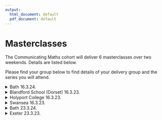 ```yaml
---
output:
  html_document: default
  pdf_document: default
---
```

# Masterclasses{-}
<!-- This is a spoiler in gitbook, html and epub formats, and normal text otherwise. -->

The Communicating Maths cohort will deliver 6 masterclasses over two weekends. Details are listed below.


Please find your group below to find details of your delivery group and the series you will attend.

<details>
<summary>Bath 16.3.24. </summary> 

::: {.information data-latex=""}
**Date:** *16.3.24*.

**Time:** *10:00-12:30*.

**Location:** *Bath University Campus*.

**Audience:** *Year 9, approx 100 participants*.

**University Mentor:** *Tam*.

**Masterclass Contact** *Chris Budd mascjb@bath.ac.uk*.

**Group Members:** *Jessica Smith, Freya Ong, Jamie Goas, Jon Stevens, Manasi Gaur and Mencia Berganza Zaragoza.*

**Initial pitch:** This group will pitch their initial ideas for their masterclass to the rest of the group at 12:20 on 7/3/24. You should prepare a 10 minute overview of your masterclass showing any relevant material. After this, you can expect to receive questions and feedback from your lecturers and peers for approx 10 minutes.

**Feedback:** After you have delivered your Masterclass you will receive verbal feedback, to support your written evaluation. This will be given by your mentor, who observed. Feedback slots will be approx 20 minutes long on 28/3/24. You will be expected to ask your mentor reflective questions to support your evaluation.

:::
</details>

<details>
<summary>Blandford School (Dorset) 16.3.23. </summary> 


::: {.information data-latex=""}
**Date:** *16.3.23*.

**Time:** *?*.

**Location:** *Blandford School*.

**Audience:** *?*.

**University Mentor:** *Ben*.

**Masterclass Contact** *Beth Hunt bhunt@blandfordschool.org.uk*.

**Group Members:** *Addie Baker, Julija Kazlauskaite,Oscar Harte, Ameen Hassan, Olivia Clarkson (Driver).*

**Initial pitch:** This group will pitch their initial ideas for their masterclass to the rest of the group at 12:40 on 7/3/24. You should prepare a 10 minute overview of your masterclass showing any relevant material. After this, you can expect to receive questions and feedback from your lecturers and peers for approx 10 minutes.

**Feedback:** After you have delivered your Masterclass you will receive verbal feedback, to support your written evaluation. This will be given by your mentor, who observed. Feedback slots will be approx 20 minutes long on 28/3/24. You will be expected to ask your mentor reflective questions to support your evaluation.

:::
</details>

<details>
<summary>Holyport College 16.3.23. </summary> 

::: {.information data-latex=""}
**Date:** *16.3.23*.

**Time:** *9:30-12:00*.

**Location:** *Holyport College*.

**Audience:** *Year 9, approx 45 participants*.

**University Mentor:** *Waleed (your assessor will be Sam Durbin from the Ri sdurbin@ri.ac.uk)*.

**Masterclass Contact** *Daniel Hubbard d.hubbard@holyportcollege.org.uk and Aisha Saeed a.saeed@holyportcollege.org.uk*.

**Group Members:** *Ethan Attwood, Hadiyah Qureshi, Matthew Hall, Ellie Smyth (Driver), Will Carpenter (Driver).*

**Initial pitch:** This group will pitch their initial ideas for their masterclass to the rest of the group at 12:20 on 8/3/24. You should prepare a 10 minute overview of your masterclass showing any relevant material. After this, you can expect to receive questions and feedback from your lecturers and peers for approx 10 minutes.

**Feedback:** After you have delivered your Masterclass you will receive verbal feedback, to support your written evaluation. This will be given by your assessor (Samantha Durbin), who observed. Feedback slots will be approx 20 minutes long on or around the 28/3/24, time mutually agreed. You will be expected to ask your assessor reflective questions to support your evaluation.
:::
</details>

<details>
<summary>Swansea 16.3.23. </summary> 


::: {.information data-latex=""}
**Date:** *16.3.23*.

**Time:** *?*.

**Location:** *Swansea University Campus*.

**Audience:** *?*.

**University Mentor:** *Waleed*.

**Masterclass Contact** *Sofya Lyakhova s.lyakhova@swansea.ac.uk*.

**Group Members:** *Ajay Bater, Jenna Benbow, Nina Peric, Dandan Zhang, Dylan Flanagan (Driver).*

**Initial pitch:** This group will pitch their initial ideas for their masterclass to the rest of the group at 12:40 on 8/3/24. You should prepare a 10 minute overview of your masterclass showing any relevant material. After this, you can expect to receive questions and feedback from your lecturers and peers for approx 10 minutes.

**Feedback:** After you have delivered your Masterclass you will receive verbal feedback, to support your written evaluation. This will be given by your mentor, who observed. Feedback slots will be approx 20 minutes long on 28/3/24. You will be expected to ask your mentor reflective questions to support your evaluation.

:::
</details>

<details>
<summary>Bath 23.3.24. </summary> 


::: {.information data-latex=""}
**Date:** *23.3.24*.

**Time:** *10:00-12:30*.

**Location:** *Bath University Campus*.

**Audience:** *Year 9, approx 100 participants*.

**University Mentor:** *Ben*.

**Masterclass Contact** *Chris Budd mascjb@bath.ac.uk*.

**Group Members:** *Alfie Robinson, Emily Howard, Kieran Breathnach, Liam Jones, Marta Breton de la Cierva, Leila Ingram-Smith*

**Initial pitch:** This group will pitch their initial ideas for their masterclass to the rest of the group at 13:15 on 8/3/24. You should prepare a 10 minute overview of your masterclass showing any relevant material. After this, you can expect to receive questions and feedback from your lecturers and peers for approx 10 minutes.

**Feedback:** After you have delivered your Masterclass you will receive verbal feedback, to support your written evaluation. This will be given by your mentor, who observed. Feedback slots will be approx 20 minutes long on 28/3/24. You will be expected to ask your mentor reflective questions to support your evaluation.
:::
</details>

<details>
<summary>Exeter 23.3.23. </summary> 

::: {.information data-latex=""}
**Date:** *23.3.23*.

**Time:** *9:30-12:00*.

**Location:** *Exeter School of Maths*.

**Audience:** *Year 9, approx 30 participants*.

**University Mentor:** *Tam*.

**Masterclass Contact** *Jo Events@exetermathematicsschool.ac.uk*

**Group Members:** *Lucia Garcia, Amy Best, Henry Reeves, Joe Addisson, Matt Landau (Driver)*

**Initial pitch:** This group will pitch their initial ideas for their masterclass to the rest of the group at 13:35 on 8/3/24. You should prepare a 10 minute overview of your masterclass showing any relevant material. After this, you can expect to receive questions and feedback from your lecturers and peers for approx 10 minutes.

**Feedback:** After you have delivered your Masterclass you will receive verbal feedback, to support your written evaluation. This will be given by your mentor, who observed. Feedback slots will be approx 20 minutes long on 28/3/24. You will be expected to ask your mentor reflective questions to support your evaluation.
:::
</details>


